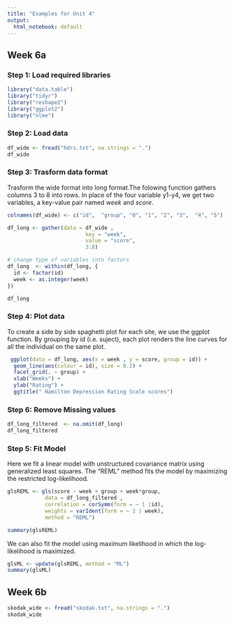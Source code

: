 ```yaml
---
title: "Examples for Unit 4"
output:
  html_notebook: default
---
```

## Week 6a

### Step 1: Load required libraries

```r
library("data.table")
library("tidyr")
library("reshape2")
library("ggplot2")
library("nlme")
```

### Step 2: Load data

```r
df_wide <- fread("hdrs.txt", na.strings = ".")
df_wide
```


### Step 3: Trasform data format

Trasform the wide format into long format.The folowing function gathers columns 3 to 8 into rows. In place of the four variable y1-y4, we get two variables, a key-value pair named *week* and *score*.

```r
colnames(df_wide) <- c("id",  "group", "0", "1", "2", "3",  "4", "5")

df_long <- gather(data = df_wide ,
                         key = "week",
                         value = "score",
                         3:8)

# change type of variables into factors
df_long  <- within(df_long, {
  id <- factor(id)
  week <- as.integer(week)
})

df_long
```


### Step 4: Plot data

To create a side by side spaghetti plot for each site, we use the ggplot function.  By grouping by id (i.e. suject), each plot renders the line curves for all the individual on the same plot.
```r
 ggplot(data = df_long, aes(x = week , y = score, group = id)) +
  geom_line(aes(colour = id), size = 0.2) +
  facet_grid(. ~ group) + 
  xlab("Weeks") +
  ylab("Rating") +
  ggtitle(" Hamilton Depression Rating Scale scores") 
```

### Step 6: Remove Missing values

```r
df_long_filtered  <- na.omit(df_long)
df_long_filtered
```


### Step 5: Fit Model

Here we fit a linear model with unstructured covariance matrix using generalized least squares. The "REML" method  fits the model by maximizing the restricted log-likelihood.

```r
glsREML <- gls(score ~ week + group + week*group, 
            data = df_long_filtered , 
            correlation = corSymm(form = ~ 1 |id),
            weights = varIdent(form = ~ 1 | week),
            method = "REML")

summary(glsREML)
```


We can also fit the model using maximum likelihood in which the log-likelihood is maximized.

```R
glsML <- update(glsREML, method = "ML")
summary(glsML)
```

## Week 6b

```r
skodak_wide <- fread("skodak.txt", na.strings = ".")
skodak_wide
```


